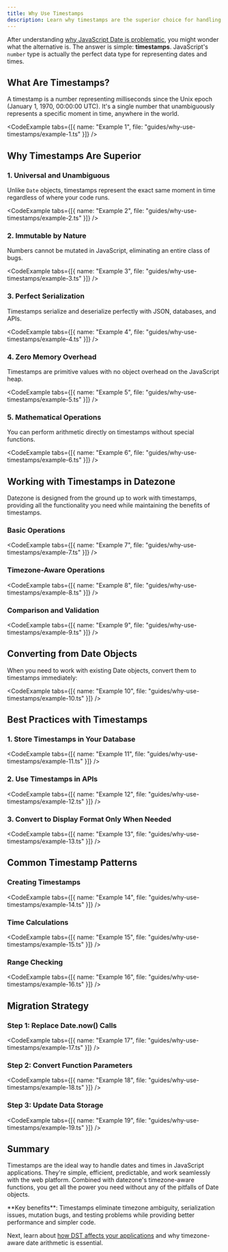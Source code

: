 ```yaml
---
title: Why Use Timestamps
description: Learn why timestamps are the superior choice for handling dates and times in JavaScript applications
---
```




After understanding [why JavaScript Date is problematic](/docs/guides/why-date-is-evil), you might wonder what the alternative is. The answer is simple: **timestamps**. JavaScript's `number` type is actually the perfect data type for representing dates and times.

## What Are Timestamps?

A timestamp is a number representing milliseconds since the Unix epoch (January 1, 1970, 00:00:00 UTC). It's a single number that unambiguously represents a specific moment in time, anywhere in the world.

<CodeExample tabs={[{ name: "Example 1", file: "guides/why-use-timestamps/example-1.ts" }]} />

## Why Timestamps Are Superior

### 1. Universal and Unambiguous

Unlike `Date` objects, timestamps represent the exact same moment in time regardless of where your code runs.

<CodeExample tabs={[{ name: "Example 2", file: "guides/why-use-timestamps/example-2.ts" }]} />

### 2. Immutable by Nature

Numbers cannot be mutated in JavaScript, eliminating an entire class of bugs.

<CodeExample tabs={[{ name: "Example 3", file: "guides/why-use-timestamps/example-3.ts" }]} />

### 3. Perfect Serialization

Timestamps serialize and deserialize perfectly with JSON, databases, and APIs.

<CodeExample tabs={[{ name: "Example 4", file: "guides/why-use-timestamps/example-4.ts" }]} />

### 4. Zero Memory Overhead

Timestamps are primitive values with no object overhead on the JavaScript heap.

<CodeExample tabs={[{ name: "Example 5", file: "guides/why-use-timestamps/example-5.ts" }]} />

### 5. Mathematical Operations

You can perform arithmetic directly on timestamps without special functions.

<CodeExample tabs={[{ name: "Example 6", file: "guides/why-use-timestamps/example-6.ts" }]} />

## Working with Timestamps in Datezone

Datezone is designed from the ground up to work with timestamps, providing all the functionality you need while maintaining the benefits of timestamps.

### Basic Operations

<CodeExample tabs={[{ name: "Example 7", file: "guides/why-use-timestamps/example-7.ts" }]} />

### Timezone-Aware Operations

<CodeExample tabs={[{ name: "Example 8", file: "guides/why-use-timestamps/example-8.ts" }]} />

### Comparison and Validation

<CodeExample tabs={[{ name: "Example 9", file: "guides/why-use-timestamps/example-9.ts" }]} />

## Converting from Date Objects

When you need to work with existing Date objects, convert them to timestamps immediately:

<CodeExample tabs={[{ name: "Example 10", file: "guides/why-use-timestamps/example-10.ts" }]} />

## Best Practices with Timestamps

### 1. Store Timestamps in Your Database

<CodeExample tabs={[{ name: "Example 11", file: "guides/why-use-timestamps/example-11.ts" }]} />

### 2. Use Timestamps in APIs

<CodeExample tabs={[{ name: "Example 12", file: "guides/why-use-timestamps/example-12.ts" }]} />

### 3. Convert to Display Format Only When Needed

<CodeExample tabs={[{ name: "Example 13", file: "guides/why-use-timestamps/example-13.ts" }]} />

## Common Timestamp Patterns

### Creating Timestamps

<CodeExample tabs={[{ name: "Example 14", file: "guides/why-use-timestamps/example-14.ts" }]} />

### Time Calculations

<CodeExample tabs={[{ name: "Example 15", file: "guides/why-use-timestamps/example-15.ts" }]} />

### Range Checking

<CodeExample tabs={[{ name: "Example 16", file: "guides/why-use-timestamps/example-16.ts" }]} />

## Migration Strategy

### Step 1: Replace Date.now() Calls

<CodeExample tabs={[{ name: "Example 17", file: "guides/why-use-timestamps/example-17.ts" }]} />

### Step 2: Convert Function Parameters

<CodeExample tabs={[{ name: "Example 18", file: "guides/why-use-timestamps/example-18.ts" }]} />

### Step 3: Update Data Storage

<CodeExample tabs={[{ name: "Example 19", file: "guides/why-use-timestamps/example-19.ts" }]} />

## Summary

Timestamps are the ideal way to handle dates and times in JavaScript applications. They're simple, efficient, predictable, and work seamlessly with the web platform. Combined with datezone's timezone-aware functions, you get all the power you need without any of the pitfalls of Date objects.

<Callout type="success">
**Key benefits**: Timestamps eliminate timezone ambiguity, serialization issues, mutation bugs, and testing problems while providing better performance and simpler code.
</Callout>

Next, learn about [how DST affects your applications](/docs/guides/how-dst-works) and why timezone-aware date arithmetic is essential.

